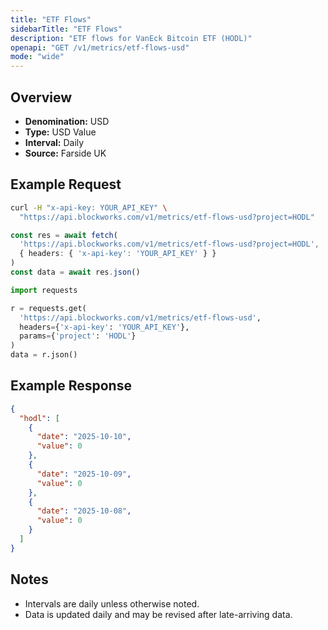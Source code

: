 ```yaml
---
title: "ETF Flows"
sidebarTitle: "ETF Flows"
description: "ETF flows for VanEck Bitcoin ETF (HODL)"
openapi: "GET /v1/metrics/etf-flows-usd"
mode: "wide"
---
```


## Overview

- **Denomination:** USD
- **Type:** USD Value
- **Interval:** Daily
- **Source:** Farside UK

## Example Request

<CodeGroup>

```bash cURL
curl -H "x-api-key: YOUR_API_KEY" \
  "https://api.blockworks.com/v1/metrics/etf-flows-usd?project=HODL"
```

```typescript TypeScript
const res = await fetch(
  'https://api.blockworks.com/v1/metrics/etf-flows-usd?project=HODL',
  { headers: { 'x-api-key': 'YOUR_API_KEY' } }
)
const data = await res.json()
```

```python Python
import requests

r = requests.get(
  'https://api.blockworks.com/v1/metrics/etf-flows-usd',
  headers={'x-api-key': 'YOUR_API_KEY'},
  params={'project': 'HODL'}
)
data = r.json()
```

</CodeGroup>

## Example Response

```json
{
  "hodl": [
    {
      "date": "2025-10-10",
      "value": 0
    },
    {
      "date": "2025-10-09",
      "value": 0
    },
    {
      "date": "2025-10-08",
      "value": 0
    }
  ]
}
```

## Notes
- Intervals are daily unless otherwise noted.
- Data is updated daily and may be revised after late-arriving data.